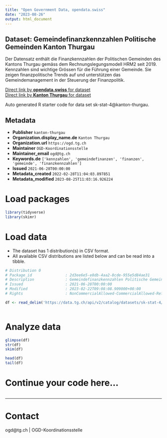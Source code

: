 ```yaml
---
title: "Open Government Data, opendata.swiss"
date: "2023-08-26"
output: html_document
---
```


## Dataset: Gemeindefinanzkennzahlen Politische Gemeinden Kanton Thurgau

Der Datensatz enthält die Finanzkennzahlen der Politischen Gemeinden des Kantons Thurgau gemäss dem Rechnungslegungsmodell HRM2 seit 2019. Kennzahlen sind wichtige Grössen für die Führung einer Gemeinde. Sie zeigen finanzpolitische Trends auf und unterstützen das Gemeindemanagement in der Steuerung der Finanzpolitik.

[Direct link by **opendata.swiss** for dataset](https://opendata.swiss/de/dataset/gemeindefinanzkennzahlen-politische-gemeinden-kanton-thurgau)<br>
[Direct link by **Kanton Thurgau** for dataset](https://data.tg.ch/explore/dataset/sk-stat-4/)

Auto generated R starter code for data set sk-stat-4@kanton-thurgau.

## Metadata

- **Publisher** `kanton-thurgau`
- **Organization.display_name.de** `Kanton Thurgau`
- **Organization.url** `https://ogd.tg.ch`
- **Maintainer** `OGD-Koordinationsstelle`
- **Maintainer_email** `ogd@tg.ch`
- **Keywords.de** `['kennzahlen', 'gemeindefinanzen', 'finanzen', 'gemeinde', 'finanzkennzahlen']`
- **Issued** `2021-06-28T00:00:00`
- **Metadata_created** `2022-02-28T11:04:03.897851`
- **Metadata_modified** `2023-08-25T11:03:16.926224`


# Load packages

```r

library(tidyverse)
library(skimr)

```

# Load data

-   The dataset has 1 distribution(s) in CSV format.
-   All available CSV distributions are listed below and can be read into a tibble.

```r

# Distribution 0
# Package_id               : 2d3ee6e5-e8db-4aa2-8cde-955e5d84ae31
# Description              : Gemeindefinanzkennzahlen Politische Gemeinden Kanton Thurgau (csv)
# Issued                   : 2021-06-28T00:00:00
# Modified                 : 2023-02-22T09:08:08.909000+00:00
# Rights                   : NonCommercialAllowed-CommercialAllowed-ReferenceRequired

df <- read_delim('https://data.tg.ch/api/v2/catalog/datasets/sk-stat-4/exports/csv')



```

# Analyze data

```r

glimpse(df)
str(df)
skim(df)

head(df)
tail(df)

```

# Continue your code here...

```r

```

------------------------------------------------------------------------

# Contact

ogd@tg.ch | OGD-Koordinationsstelle
